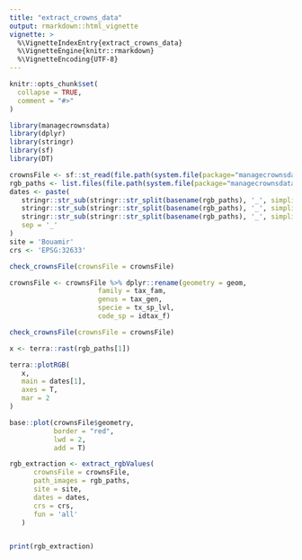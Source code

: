 ```yaml
---
title: "extract_crowns_data"
output: rmarkdown::html_vignette
vignette: >
  %\VignetteIndexEntry{extract_crowns_data}
  %\VignetteEngine{knitr::rmarkdown}
  %\VignetteEncoding{UTF-8}
---
```


```r
knitr::opts_chunk$set(
  collapse = TRUE,
  comment = "#>"
)
```

```r
library(managecrownsdata)
library(dplyr)
library(stringr)
library(sf)
library(DT)
```

```r
crownsFile <- sf::st_read(file.path(system.file(package="managecrownsdata"), '/crowns/crowns_test.gpkg'))
rgb_paths <- list.files(file.path(system.file(package="managecrownsdata"), 'rgb/'), full.names = TRUE)
dates <- paste(
   stringr::str_sub(stringr::str_split(basename(rgb_paths), '_', simplify = TRUE)[,2],1,4),
   stringr::str_sub(stringr::str_split(basename(rgb_paths), '_', simplify = TRUE)[,2],5,6),
   stringr::str_sub(stringr::str_split(basename(rgb_paths), '_', simplify = TRUE)[,2],7,8),
   sep = '_'
)
site = 'Bouamir'
crs <- 'EPSG:32633'
```

```r

check_crownsFile(crownsFile = crownsFile)

crownsFile <- crownsFile %>% dplyr::rename(geometry = geom,
                      family = tax_fam,
                      genus = tax_gen,
                      specie = tx_sp_lvl,
                      code_sp = idtax_f)

check_crownsFile(crownsFile = crownsFile)
```

```r

x <- terra::rast(rgb_paths[1])

terra::plotRGB(
   x,
   main = dates[1],
   axes = T,
   mar = 2
)

base::plot(crownsFile$geometry,
           border = "red",
           lwd = 2,
           add = T)
```




```r

rgb_extraction <- extract_rgbValues(
      crownsFile = crownsFile,
      path_images = rgb_paths,
      site = site,
      dates = dates,
      crs = crs,
      fun = 'all'
   )


print(rgb_extraction)

```


